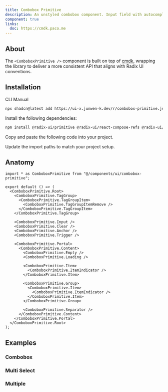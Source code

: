 ```yaml
---
title: Combobox Primitive
description: An unstyled combobox component. Input field with autocomplete & autosuggest functionalities.
component: true
links:
  doc: https://cmdk.paco.me
---
```


<ComponentPreview name="combobox-primitive-demo" />

## About

The `<ComboboxPrimitive />` component is built on top of [cmdk](https://cmdk.paco.me), wrapping the library to deliver a more consistent API that aligns with Radix UI conventions.

## Installation

<Tabs defaultValue="cli">

<TabsList>
  <TabsTrigger value="cli">CLI</TabsTrigger>
  <TabsTrigger value="manual">Manual</TabsTrigger>
</TabsList>

<TabsContent value="cli">

```bash
npx shadcn@latest add https://ui-x.junwen-k.dev/r/combobox-primitive.json
```

</TabsContent>

<TabsContent value="manual">

<Steps>

<Step>Install the following dependencies:</Step>

```bash
npm install @radix-ui/primitive @radix-ui/react-compose-refs @radix-ui/react-popover @radix-ui/react-primitive @radix-ui/react-roving-focus @radix-ui/react-use-controllable-state cmdk
```

<Step>Copy and paste the following code into your project.</Step>

<ComponentSource name="combobox-primitive" />

<Step>Update the import paths to match your project setup.</Step>

</Steps>

</TabsContent>

</Tabs>

## Anatomy

```tsx
import * as ComboboxPrimitive from "@/components/ui/combobox-primitive";

export default () => (
  <ComboboxPrimitive.Root>
    <ComboboxPrimitive.TagGroup>
      <ComboboxPrimitive.TagGroupItem>
        <ComboboxPrimitive.TagGroupItemRemove />
      </ComboboxPrimitive.TagGroupItem>
    </ComboboxPrimitive.TagGroup>

    <ComboboxPrimitive.Input />
    <ComboboxPrimitive.Clear />
    <ComboboxPrimitive.Anchor />
    <ComboboxPrimitive.Trigger />

    <ComboboxPrimitive.Portal>
      <ComboboxPrimitive.Content>
        <ComboboxPrimitive.Empty />
        <ComboboxPrimitive.Loading />

        <ComboboxPrimitive.Item>
          <ComboboxPrimitive.ItemIndicator />
        </ComboboxPrimitive.Item>

        <ComboboxPrimitive.Group>
          <ComboboxPrimitive.Item>
            <ComboboxPrimitive.ItemIndicator />
          </ComboboxPrimitive.Item>
        </ComboboxPrimitive.Group>

        <ComboboxPrimitive.Separator />
      </ComboboxPrimitive.Content>
    </ComboboxPrimitive.Portal>
  </ComboboxPrimitive.Root>
);
```

## Examples

### Combobox

<ComponentPreview name="combobox-primitive-demo" />

### Multi Select

<ComponentPreview name="combobox-primitive-multi-select" />

### Multiple

<ComponentPreview name="combobox-primitive-multiple" />
